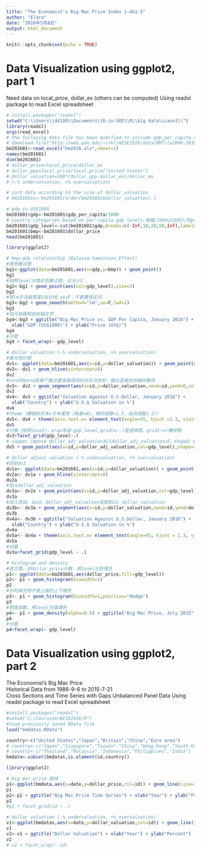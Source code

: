```yaml
---
title: "The Economist's Big Mac Price Index 1-4&1-5"
author: "Elara"
date: "2016年5月8日"
output: html_document
---
```


```r
knitr::opts_chunk$set(echo = TRUE)
```

# Data Visualization using ggplot2, part 1
Need data on local_price, dollar_ex (others can be computed)
Using readxl package to read Excel spreadsheet
```r
# install.packages("readxl")
setwd("C:\\Users\\44180\\Documents\\R-in-SOE\\R\\big data\\case1\\")
library(readxl)
args(read_excel)
# the following data file has been modified to include gdp_per_capita and Country=id
# download.file("http://web.pdx.edu/~crkl/WISE2016/data/BMfile2000-2016.xls","bm2016.xls",mode="wb")
bm201601<-read_excel("bm2016.xls",sheet=1)
names(bm201601)
dim(bm201601)
# dollar_price=local_price/dollar_ex
# dollar_ppp=local_price/local_price["United States"]
# dollar valuation=100*(dollar_ppp-dollar_ex)/dollar_ex
# (-% undervaluation, +% overvaluation)

# sort data according to the size of dollar_valuation
# bm201601s<-bm201601[order(bm201601$dollar_valuation),]

# gdp in US$1000
bm201601$gdp<-bm201601$gdp_per_capita/1000
# country categories based on per capita gdp levels,根据/1000以后的人均gdp分类，分界线在breaks里,加入gdp_level变量
bm201601$gdp_level<-cut(bm201601$gdp,breaks=c(-Inf,10,20,50,Inf),labels=c("Low","Middle","High","Rich"))
bm201601$bmp<-bm201601$dollar_price
head(bm201601)
```

```r
library(ggplot2)

# bmp-gdp relationship (Balassa-Samuleson Effect)
#黑色散点图
bg1<-ggplot(data=bm201601,aes(x=gdp,y=bmp)) + geom_point()
bg1
#按照level分类彩色散点图，点大小3
bg2<-bg1 + geom_point(aes(col=gdp_level),size=3)
bg2
#用lm方法画宽度1拟合线,se=F：不要置信区间
bg3<-bg2 + geom_smooth(method="lm",se=F,lwd=1)
bg3
#加入标题和坐标轴文字
bg4<-bg3 + ggtitle("Big Mac Price vs. GDP Per Capita, January 2016") +
  xlab("GDP (US$1000)") + ylab("Price (US$)")
bg4
#分面
bg4 + facet_wrap(~ gdp_level)
```

```r
# dollar valuation (-% undervaluation, +% overvaluation)
#美元估价图
dv1<- ggplot(data=bm201601,aes(x=id,y=dollar_valuation)) + geom_point(aes(col=gdp_level),size=3)
dv2<- dv1 + geom_hline(yintercept=0)
dv2
#xend和yend是每个散点要连接成线的对应点坐标，画出连接坐标轴的垂线
dv3<- dv2 + geom_segment(aes(x=id,y=dollar_valuation,xend=id,yend=0,col=gdp_level))
dv3
dv4<- dv3 + ggtitle("Valuation Against U.S.Dollar, January 2016") +
  xlab("Country") + ylab("U.S.$ Valuation in %")
dv4
#theme（横轴的文本=文本属性（角度=45，横向调整=1.3，纵向调整1.2））
dv5<- dv4 + theme(axis.text.x= element_text(angle=45, hjust =1.3, vjust = 1.2))
dv5
#分面（按照level），wrap写成~gdp_level,grid(x~.)是竖排图，grid(~x)横排图
dv3+facet_grid(gdp_level~.)
# supper impose dollar_adj_valuation加入dollar_adj_valuation点，shape2 size2
dv5 + geom_point(aes(x=id,y=dollar_adj_valuation,col=gdp_level),shape=2,size=2)
```

```r
# dollar adjust valuation (-% undervaluation, +% overvaluation)
#同前dv2
dv1a<- ggplot(data=bm201601,aes(x=id,y=dollar_valuation)) + geom_point(aes(col=gdp_level),size=3)
dv2a<- dv1a + geom_hline(yintercept=0)
dv2a
#加入dollar_adj_valuation
dv3a<- dv2a + geom_point(aes(x=id,y=dollar_adj_valuation,col=gdp_level),shape=2,size=2)
dv3a
#加入连线，从id，dollar_adj_valuation连接到id，dollar_valuation
dv3b<- dv3a + geom_segment(aes(x=id,y=dollar_valuation,xend=id,yend=dollar_adj_valuation,col=gdp_level))
dv3b
dv4a<- dv3b + ggtitle("Valuation Against U.S.Dollar, January 2016") +
  xlab("Country") + ylab("U.S.$ Valuation in %")
dv4a
dv5a<- dv4a + theme(axis.text.x= element_text(angle=45, hjust = 1.3, vjust = 1.2))
dv5a
#分面
dv3a+facet_grid(gdp_level ~ .)
```

```r
# histogram and density
#直方图，对dollar_price计数，用level分色填充
p1<- ggplot(data=bm201601,aes(dollar_price,fill=gdp_level))
p2<- p1 + geom_histogram(binwidth=1)
p2
#分列填充而不是上面的上下填充
p3<- p1 + geom_histogram(binwidth=1,position="dodge")
p3
#密度函数，用level分类填色
p4<- p1 + geom_density(alpha=0.5) + ggtitle("Big Mac Price, July 2015")
p4
#分面
p4+facet_wrap(~ gdp_level)
```

# Data Visualization using ggplot2, part 2
The Economist's Big Mac Price   
Historical Data from 1986-9-6 to 2015-7-21  
Cross Sections and Time Series with Gaps
Unbalanced Panel Data
Using readxl package to read Excel spreadsheet
```r
#install.packages("readxl")
#setwd("C:/Course16/WISE2016/R")
#load previously saved RData file
load("bmdatas.RData")

country<-c("United States","Japan","Britain","China","Euro area")
# country<-c("Japan","Singapore","Taiwan","China","Hong Kong","South Korea")
# country<-c("Thailand","Malaysia","Indonesia","Philippines","India")
bmdata<-subset(bmdatas,is.element(id,country))
```

```r
library(ggplot2)

# big mac price 画线
p1<-ggplot(bmdata,aes(x=date,y=dollar_price,col=id)) + geom_line(size=1)
p1
p2<-p1 + ggtitle("Big Mac Price Time Series") + xlab("Year") + ylab("Price (US$)")
p2
#p2 + facet_grid(id ~ .)
```

```r
# dollar valuation (-% undervaluation, +% overvaluation)
v1<-ggplot(bmdatas,aes(x=date,y=dollar_valuation,col=id)) + geom_line(size=1)
v1
v2<-v1 + ggtitle("Dollar Valuation") + xlab("Year") + ylab("Percent")
v2
# v2 + facet_wrap(~ id)
```